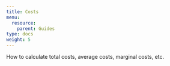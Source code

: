 ```yaml
---
title: Costs
menu:
  resource:
    parent: Guides
type: docs
weight: 5
---
```


How to calculate total costs, average costs, marginal costs, etc.
